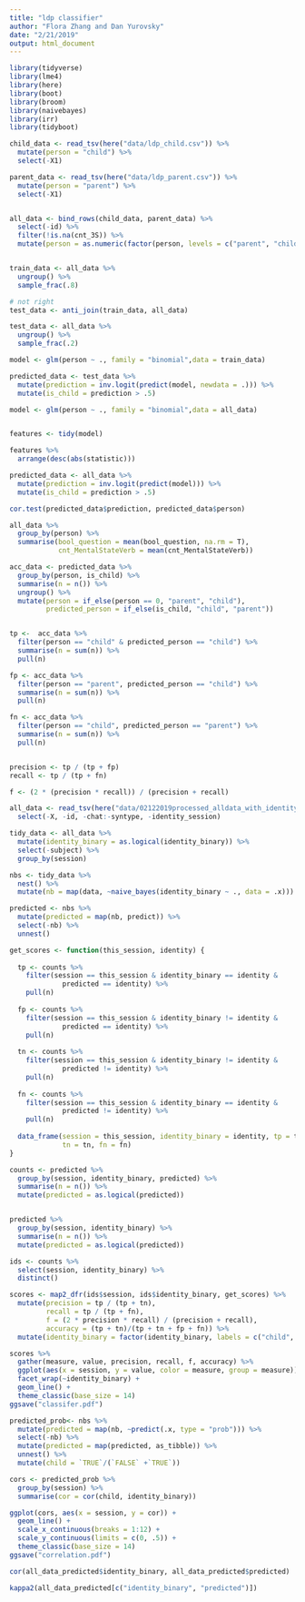 ```yaml
---
title: "ldp classifier"
author: "Flora Zhang and Dan Yurovsky"
date: "2/21/2019"
output: html_document
---
```


```r
library(tidyverse)
library(lme4)
library(here)
library(boot)
library(broom)
library(naivebayes)
library(irr)
library(tidyboot)
```

```r
child_data <- read_tsv(here("data/ldp_child.csv")) %>%
  mutate(person = "child") %>%
  select(-X1)

parent_data <- read_tsv(here("data/ldp_parent.csv")) %>%
  mutate(person = "parent") %>%
  select(-X1)


all_data <- bind_rows(child_data, parent_data) %>%
  select(-id) %>%
  filter(!is.na(cnt_3S)) %>%
  mutate(person = as.numeric(factor(person, levels = c("parent", "child"))) - 1) 


train_data <- all_data %>%
  ungroup() %>%
  sample_frac(.8)

# not right
test_data <- anti_join(train_data, all_data)

test_data <- all_data %>%
  ungroup() %>%
  sample_frac(.2)

model <- glm(person ~ ., family = "binomial",data = train_data)

predicted_data <- test_data %>% 
  mutate(prediction = inv.logit(predict(model, newdata = .))) %>%
  mutate(is_child = prediction > .5)

```


```r

model <- glm(person ~ ., family = "binomial",data = all_data)


features <- tidy(model)

features %>%
  arrange(desc(abs(statistic)))

predicted_data <- all_data %>% 
  mutate(prediction = inv.logit(predict(model))) %>%
  mutate(is_child = prediction > .5)

cor.test(predicted_data$prediction, predicted_data$person)
```


```r
all_data %>%
  group_by(person) %>%
  summarise(bool_question = mean(bool_question, na.rm = T),
            cnt_MentalStateVerb = mean(cnt_MentalStateVerb))
```


```r
acc_data <- predicted_data %>%
  group_by(person, is_child) %>%
  summarise(n = n()) %>%
  ungroup() %>%
  mutate(person = if_else(person == 0, "parent", "child"),
         predicted_person = if_else(is_child, "child", "parent"))


tp <-  acc_data %>%
  filter(person == "child" & predicted_person == "child") %>%
  summarise(n = sum(n)) %>%
  pull(n)

fp <- acc_data %>%
  filter(person == "parent", predicted_person == "child") %>%
  summarise(n = sum(n)) %>%
  pull(n)

fn <- acc_data %>%
  filter(person == "child", predicted_person == "parent") %>%
  summarise(n = sum(n)) %>%
  pull(n)


precision <- tp / (tp + fp)
recall <- tp / (tp + fn)

f <- (2 * (precision * recall)) / (precision + recall)
```


```r
all_data <- read_tsv(here("data/02122019processed_alldata_with_identity_session_col.csv")) %>%
  select(-X, -id, -chat:-syntype, -identity_session)

tidy_data <- all_data %>%
  mutate(identity_binary = as.logical(identity_binary)) %>%
  select(-subject) %>%
  group_by(session)

nbs <- tidy_data %>%
  nest() %>%
  mutate(nb = map(data, ~naive_bayes(identity_binary ~ ., data = .x))) 

predicted <- nbs %>%
  mutate(predicted = map(nb, predict)) %>%
  select(-nb) %>%
  unnest()
```

```r
get_scores <- function(this_session, identity) {
    
  tp <- counts %>%
    filter(session == this_session & identity_binary == identity & 
             predicted == identity) %>%
    pull(n)
  
  fp <- counts %>%
    filter(session == this_session & identity_binary != identity & 
             predicted == identity) %>%
    pull(n)
  
  tn <- counts %>%
    filter(session == this_session & identity_binary != identity & 
             predicted != identity) %>%
    pull(n)
  
  fn <- counts %>%
    filter(session == this_session & identity_binary == identity & 
             predicted != identity) %>%
    pull(n)
  
  data_frame(session = this_session, identity_binary = identity, tp = tp, fp = fp,
             tn = tn, fn = fn)
}

counts <- predicted %>%
  group_by(session, identity_binary, predicted) %>%
  summarise(n = n()) %>%
  mutate(predicted = as.logical(predicted))


predicted %>%
  group_by(session, identity_binary) %>%
  summarise(n = n()) %>%
  mutate(predicted = as.logical(predicted))

ids <- counts %>%
  select(session, identity_binary) %>%
  distinct()

scores <- map2_dfr(ids$session, ids$identity_binary, get_scores) %>%
  mutate(precision = tp / (tp + tn),
         recall = tp / (tp + fn),
         f = (2 * precision * recall) / (precision + recall),
         accuracy = (tp + tn)/(tp + tn + fp + fn)) %>%
  mutate(identity_binary = factor(identity_binary, labels = c("child", "parent")))

scores %>%
  gather(measure, value, precision, recall, f, accuracy) %>%
  ggplot(aes(x = session, y = value, color = measure, group = measure)) + 
  facet_wrap(~identity_binary) + 
  geom_line() +
  theme_classic(base_size = 14)
ggsave("classifer.pdf")
```


```r
predicted_prob<- nbs %>%
  mutate(predicted = map(nb, ~predict(.x, type = "prob"))) %>%
  select(-nb) %>%
  mutate(predicted = map(predicted, as_tibble)) %>%
  unnest() %>%
  mutate(child = `TRUE`/(`FALSE` +`TRUE`))

cors <- predicted_prob %>%
  group_by(session) %>%
  summarise(cor = cor(child, identity_binary))

ggplot(cors, aes(x = session, y = cor)) + 
  geom_line() + 
  scale_x_continuous(breaks = 1:12) +
  scale_y_continuous(limits = c(0, .5)) +
  theme_classic(base_size = 14) 
ggsave("correlation.pdf")

```


```r
cor(all_data_predicted$identity_binary, all_data_predicted$predicted)

kappa2(all_data_predicted[c("identity_binary", "predicted")])
```